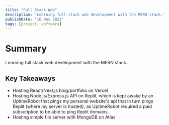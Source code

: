 ```yaml
---
title: "Full Stack Web"
description: "Learning full stack web development with the MERN stack."
publishDate: "16 Dec 2022"
tags: [project, software]
---
```


# Summary

Learning full stack web development with the MERN stack.

## Key Takeaways

- Hosting React/Next.js blog/portfolio on Vercel
- Hosting Node.js/Express.js API on Replit, which is kept awake by an UptimeRobot that pings my personal website's api that in turn pings Replit (where my server is hosted), as UptimeRobot required a paid subscription to be able to ping Replit domains.
- Hosting simple file server with MongoDB on Atlas
